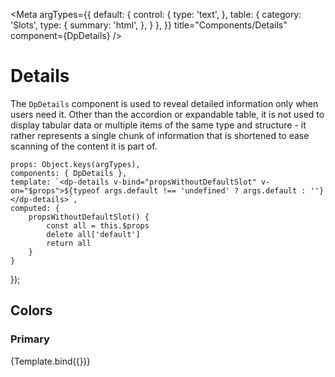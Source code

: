 
<Meta
  argTypes={{
    default: {
      control: {
        type: 'text',
      },
      table: {
        category: 'Slots',
        type: {
          summary: 'html',
        },
      }
    },
  }}
  title="Components/Details"
  component={DpDetails} />

# Details

The `DpDetails` component is used to reveal detailed information only when users need it. Other than the accordion or
expandable table, it is not used to display tabular data or multiple items of the same type and structure - it rather
represents a single chunk of information that is shortened to ease scanning of the content it is part of.

    props: Object.keys(argTypes),
    components: { DpDetails },
    template: `<dp-details v-bind="propsWithoutDefaultSlot" v-on="$props">${typeof args.default !== 'undefined' ? args.default : ''}</dp-details>`,
    computed: {
        propsWithoutDefaultSlot() {
            const all = this.$props
            delete all['default']
            return all
        }
    }
});

## Colors

### Primary
<Canvas>
    <Story
      name="Default usage"
      args={{
          default: `Content to be revealed onClick of the summary. Here, content of any length can be placed. However
          this does not mean that content have to be as long as possible, especially if no real value is added by lengthening
          sentences that otherwise would not even have to be read.`,
          summary: 'The summary tells users what to find in the details'
      }}>
      {Template.bind({})}
    </Story>
</Canvas>

